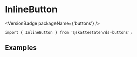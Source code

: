 
<Meta of={InlineButtonStories} />

# InlineButton

<VersionBadge packageName={'buttons'} />

<DocIntro
  name="InlineButton"
  url="https://www.skatteetaten.no/stilogtone/designsystemet/komponenter/inlinebutton/"
/>

<Primary />

```tsx
import { InlineButton } from '@skatteetaten/ds-buttons';
```

<Controls />

## Examples

<Canvas of={InlineButtonStories.Examples} />
